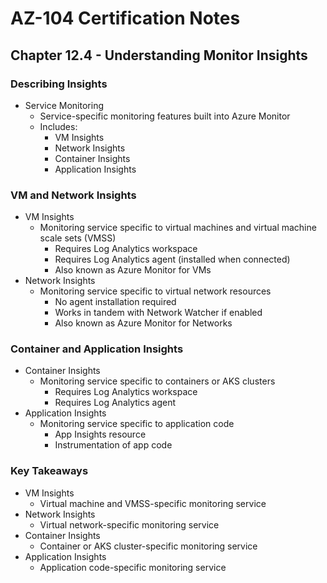 # AZ-104 Certification Notes
## Chapter 12.4 - Understanding Monitor Insights

### Describing Insights
* Service Monitoring
	* Service-specific monitoring features built into Azure Monitor
	* Includes:
		* VM Insights
		* Network Insights
		* Container Insights
		* Application Insights

### VM and Network Insights
* VM Insights
	* Monitoring service specific to virtual machines and virtual machine scale sets (VMSS)
		* Requires Log Analytics workspace
		* Requires Log Analytics agent (installed when connected)
		* Also known as Azure Monitor for VMs
* Network Insights
	* Monitoring service specific to virtual network resources
		* No agent installation required
		* Works in tandem with Network Watcher if enabled
		* Also known as Azure Monitor for Networks

### Container and Application Insights
* Container Insights
	* Monitoring service specific to containers or AKS clusters
		* Requires Log Analytics workspace
		* Requires Log Analytics agent
* Application Insights
	* Monitoring service specific to application code
		* App Insights resource
		* Instrumentation of app code

### Key Takeaways
* VM Insights
	* Virtual machine and VMSS-specific monitoring service
* Network Insights
	* Virtual network-specific monitoring service
* Container Insights
	* Container or AKS cluster-specific monitoring service
* Application Insights
	* Application code-specific monitoring service